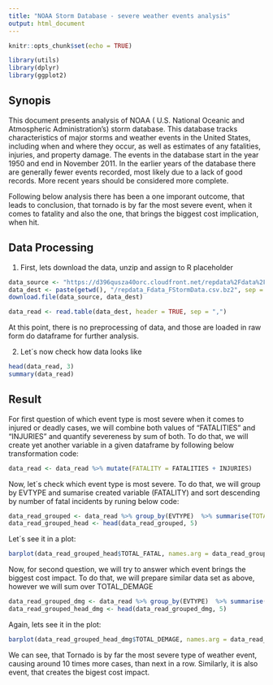 ---
title: "NOAA Storm Database - severe weather events analysis"
output: html_document
---

```{r setup, include=FALSE}
knitr::opts_chunk$set(echo = TRUE)
```

```{r,  echo=FALSE}
library(utils)
library(dplyr)
library(ggplot2)  
```


## Synopis

This document presents analysis of NOAA ( U.S. National Oceanic and Atmospheric Administration's) storm database. This database tracks characteristics of major storms and weather events in the United States, including when and where they occur, as well as estimates of any fatalities, injuries, and property damage. The events in the database start in the year 1950 and end in November 2011. In the earlier years of the database there are generally fewer events recorded, most likely due to a lack of good records. More recent years should be considered more complete. 

Following below analysis there has been a one imporant outcome, that leads to conclusion, that tornado is by far the most severe event, when it comes to fatality and also the one, that brings the biggest cost implication, when hit. 

## Data Processing

1. First, lets download the data, unzip and assign to R placeholder
```{r, cache=TRUE}
data_source <- "https://d396qusza40orc.cloudfront.net/repdata%2Fdata%2FStormData.csv.bz2"
data_dest <- paste(getwd(), "/repdata_Fdata_FStormData.csv.bz2", sep = "")
download.file(data_source, data_dest)

data_read <- read.table(data_dest, header = TRUE, sep = ",")
```

At this point, there is no preprocessing of data, and those are loaded in raw form do dataframe for further analysis. 

2. Let´s now check how data looks like

```{r}
head(data_read, 3)
summary(data_read)
```

## Result

For first question of which event type is most severe when it comes to injured or deadly cases, we will combine both values of "FATALITIES" and "INJURIES" and quantify severeness by sum of both. To do that, we will create yet another variable in a given dataframe by following below transformation code: 

```{r, }
data_read <- data_read %>% mutate(FATALITY = FATALITIES + INJURIES)
```

Now, let´s check which event type is most severe. To do that, we will group by EVTYPE and sumarise created variable (FATALITY) and sort descending by number of fatal incidents by runing below code:

```{r}
data_read_grouped <- data_read %>% group_by(EVTYPE)  %>% summarise(TOTAL_FATAL = sum(FATALITY)) %>% arrange(desc(TOTAL_FATAL))
data_read_grouped_head <- head(data_read_grouped, 5)
```

Let´s see it in a plot:

```{r}
barplot(data_read_grouped_head$TOTAL_FATAL, names.arg = data_read_grouped_head$EVTYPE)
```

Now, for second question, we will try to answer which event brings the biggest cost impact. To do that, we will prepare similar data set as above, however we will sum over TOTAL_DEMAGE

```{r}
data_read_grouped_dmg <- data_read %>% group_by(EVTYPE)  %>% summarise(TOTAL_DEMAGE = sum(PROPDMG)) %>% arrange(desc(TOTAL_DEMAGE))
data_read_grouped_head_dmg <- head(data_read_grouped_dmg, 5)
```

Again, lets see it in the plot:

```{r}
barplot(data_read_grouped_head_dmg$TOTAL_DEMAGE, names.arg = data_read_grouped_head$EVTYPE)
```


We can see, that Tornado is by far the most severe type of weather event, causing around 10 times more cases, than next in a row. Similarly, it is also event, that creates the bigest cost impact. 
